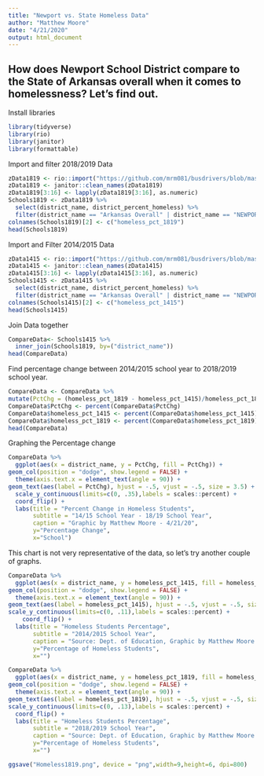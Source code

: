 ```yaml
---
title: "Newport vs. State Homeless Data"
author: "Matthew Moore"
date: "4/21/2020"
output: html_document
---
```


## How does Newport School District compare to the State of Arkansas overall when it comes to homelessness? Let's find out.

Install libraries
```r
library(tidyverse)
library(rio)
library(janitor)
library(formattable)
```
Import and filter 2018/2019 Data
```r
zData1819 <- rio::import("https://github.com/mrm081/busdrivers/blob/master/AR_School_Homeless_Data1819.xlsx?raw=true", which = "Data")
zData1819 <- janitor::clean_names(zData1819)
zData1819[3:16] <- lapply(zData1819[3:16], as.numeric)
Schools1819 <- zData1819 %>% 
  select(district_name, district_percent_homeless) %>% 
  filter(district_name == "Arkansas Overall" | district_name == "NEWPORT SCHOOL DISTRICT")
colnames(Schools1819)[2] <- c("homeless_pct_1819")
head(Schools1819)
```
Import and Filter 2014/2015 Data
```r
zData1415 <- rio::import("https://github.com/mrm081/busdrivers/blob/master/AR_School_Homeless_data1415.xlsx?raw=true", which = "Data")
zData1415 <- janitor::clean_names(zData1415)
zData1415[3:16] <- lapply(zData1415[3:16], as.numeric)
Schools1415 <- zData1415 %>% 
  select(district_name, district_percent_homeless) %>% 
  filter(district_name == "Arkansas Overall" | district_name == "NEWPORT SCHOOL DISTRICT")
colnames(Schools1415)[2] <- c("homeless_pct_1415")
head(Schools1415)
```

Join Data together
```r
CompareData<- Schools1415 %>% 
  inner_join(Schools1819, by=("district_name"))
head(CompareData)
```
Find percentage change between 2014/2015 school year to 2018/2019 school year.
```r
CompareData <- CompareData %>% 
mutate(PctChg = (homeless_pct_1819 - homeless_pct_1415)/homeless_pct_1819) 
CompareData$PctChg <- percent(CompareData$PctChg)
CompareData$homeless_pct_1415 <- percent(CompareData$homeless_pct_1415)
CompareData$homeless_pct_1819 <- percent(CompareData$homeless_pct_1819)
head(CompareData)
```
Graphing the Percentage change

```r
CompareData %>% 
  ggplot(aes(x = district_name, y = PctChg, fill = PctChg)) +
geom_col(position = "dodge", show.legend = FALSE) +
  theme(axis.text.x = element_text(angle = 90)) +
geom_text(aes(label = PctChg), hjust = -.5, vjust = -.5, size = 3.5) +
  scale_y_continuous(limits=c(0, .35),labels = scales::percent) +
  coord_flip() +
  labs(title = "Percent Change in Homeless Students",
       subtitle = "14/15 School Year - 18/19 School Year",
       caption = "Graphic by Matthew Moore - 4/21/20",
       y="Percentage Change",
       x="School")
```

This chart is not very representative of the data, so let's try another couple of graphs.
```r
CompareData %>% 
  ggplot(aes(x = district_name, y = homeless_pct_1415, fill = homeless_pct_1415)) +
geom_col(position = "dodge", show.legend = FALSE) +
  theme(axis.text.x = element_text(angle = 90)) +
geom_text(aes(label = homeless_pct_1415), hjust = -.5, vjust = -.5, size = 3.5) +
scale_y_continuous(limits=c(0, .11),labels = scales::percent) +
    coord_flip() +
  labs(title = "Homeless Students Percentage",
       subtitle = "2014/2015 School Year",
       caption = "Source: Dept. of Education, Graphic by Matthew Moore - 4/21/20",
       y="Percentage of Homeless Students",
       x="")
```

```r
CompareData %>% 
  ggplot(aes(x = district_name, y = homeless_pct_1819, fill = homeless_pct_1819)) +
geom_col(position = "dodge", show.legend = FALSE) +
  theme(axis.text.x = element_text(angle = 90)) +
geom_text(aes(label = homeless_pct_1819), hjust = -.5, vjust = -.5, size = 3.5) +
scale_y_continuous(limits=c(0, .13),labels = scales::percent) +
  coord_flip() +
  labs(title = "Homeless Students Percentage",
       subtitle = "2018/2019 School Year",
       caption = "Source: Dept. of Education, Graphic by Matthew Moore - 4/21/20",
       y="Percentage of Homeless Students",
       x="")
```


```r
ggsave("Homeless1819.png", device = "png",width=9,height=6, dpi=800)
```
